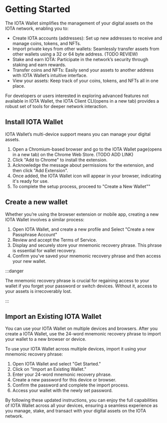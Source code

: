 # Getting Started

The IOTA Wallet simplifies the management of your digital assets on the IOTA network, enabling you to:

* Create IOTA accounts (addresses): Set up new addresses to receive and manage coins, tokens, and NFTs.
* Import private keys from other wallets: Seamlessly transfer assets from other wallets using a 32 or 64 byte address. (TODO REVIEW)
* Stake and earn IOTA: Participate in the network’s security through staking and earn rewards.
* Transfer coins and NFTs: Easily send your assets to another address with IOTA Wallet’s intuitive interface.
* View your assets: Keep track of your coins, tokens, and NFTs all in one place.

For developers or users interested in exploring advanced features not available in IOTA Wallet, the IOTA Client CLI(opens in a new tab) provides a robust set of tools for deeper network interaction.

## Install IOTA Wallet

IOTA Wallet’s multi-device support means you can manage your digital assets.

1. Open a Chromium-based browser and go to the IOTA Wallet page(opens in a new tab) on the Chrome Web Store. (TODO ADD LINK)
2. Click "Add to Chrome" to install the extension.
3. Acknowledge the message about permissions for the extension, and then click "Add Extension".
4. Once added, the IOTA Wallet icon will appear in your browser, indicating it's ready for use.
5. To complete the setup process, proceed to "Create a New Wallet""

## Create a new wallet

Whether you’re using the browser extension or mobile app, creating a new IOTA Wallet involves a similar process:

1. Open IOTA Wallet, and create a new profile and Select "Create a new Passphrase Account"
2. Review and accept the Terms of Service.
3. Display and securely store your mnemonic recovery phrase. This phrase is essential for wallet recovery.
4. Confirm you've saved your mnemonic recovery phrase and then access your new wallet.

:::danger

The mnemonic recovery phrase is crucial for regaining access to your wallet if you forget your password or switch devices. Without it, access to your assets is irrecoverably lost.

:::

## Import an Existing IOTA Wallet

You can use your IOTA Wallet on multiple devices and browsers. After you create a IOTA Wallet, use the 24-word mnemonic recovery phrase to import your wallet to a new browser or device.

To use your IOTA Wallet across multiple devices, import it using your mnemonic recovery phrase:

1. Open IOTA Wallet and select "Get Started."
2. Click on "Import an Existing Wallet."
3. Enter your 24-word mnemonic recovery phrase.
4. Create a new password for this device or browser.
5. Confirm the password and complete the import process.
6. Access your wallet with the newly set password.

By following these updated instructions, you can enjoy the full capabilities of IOTA Wallet across all your devices, ensuring a seamless experience as you manage, stake, and transact with your digital assets on the IOTA network.

